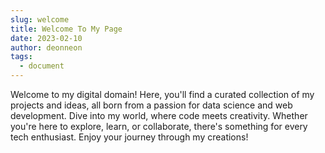 ```yaml
---
slug: welcome
title: Welcome To My Page
date: 2023-02-10
author: deonneon
tags:
  - document
---
```


Welcome to my digital domain! Here, you'll find a curated collection of my projects and ideas, all born from a passion for data science and web development. Dive into my world, where code meets creativity. Whether you're here to explore, learn, or collaborate, there's something for every tech enthusiast. Enjoy your journey through my creations!
